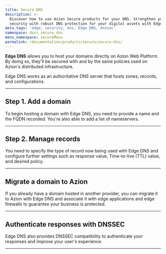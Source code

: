 ```yaml
---
title: Secure DNS
description: >-
  Discover how to use Azion Secure products for your DNS. Strengthen your online
  security with robust DNS protection for your digital assets with Edge DNS.
meta_tags: 'edge, security, dns, Edge DNS, dnssec'
namespace: docs_secure_dns
menu_namespace: secureMenu
permalink: /documentation/products/secure/secure-dns/
---
```



**Edge DNS** allows you to host your domains directly on Azion Web Platform. By doing so, they'll be secured with and by the same policies used on Azion's distributed infrastructure.

Edge DNS works as an authoritative DNS server that hosts zones, records, and configurations.

<LinkButton link="/en/documentation/products/secure/edge-dns/" label="go to Edge DNS reference" severity="secondary" />

---

## Step 1. Add a domain

To begin hosting a domain with Edge DNS, you need to provide a name and the FQDN recorded. You're also able to add a list of nameservers.

<LinkButton link="/en/documentation/products/guides/secure/edge-dns-configure-main-settings/" label="go to configure Edge DNS guide" severity="secondary" />

---

## Step 2. Manage records

You need to specify the type of record now being used with Edge DNS and configure further settings such as response value, Time-to-live (TTL) value, and desired policy.

<LinkButton link="/en/documentation/products/guides/secure/add-records/" label="go to add records guide" severity="secondary" />

---

## Migrate a domain to Azion

If you already have a domain hosted in another provider, you can migrate it to Azion with Edge DNS and associate it with edge applications and edge firewalls to guarantee your business is protected.

<LinkButton link="/en/documentation/products/guides/migrate-ns-to-azion/" label="go to migrate a NS guide" severity="secondary" />

---

## Authenticate responses with DNSSEC

Edge DNS also provides DNSSEC compatibility to authenticate your responses and improve your user's experience.

<LinkButton link="/en/documentation/products/guides/secure/activate-dnssec/" label="go to activate DNSSEC guide" severity="secondary" />

---

